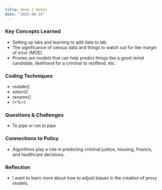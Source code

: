 ```yaml
---
title: Week 2 Notes
date: "2025-09-15"
---
```


### Key Concepts Learned  
- Setting up labs and learning to add data to lab.
- The significance of census data and things to watch out for like margin of error (MOE).
- Proxies are models that can help predict things like a good rental candidate, likelihood for a criminal to reoffend, etc. 

### Coding Techniques
- mutate()
- select()
- rename()
- (>%>)

### Questions & Challenges
- To pipe or not to pipe

### Connections to Policy
- Algorithms play a role in predicting criminal justice, housing, finance, and healthcare decisions. 

### Reflection
- I want to learn more about how to adjust biases in the creation of proxy models. 


